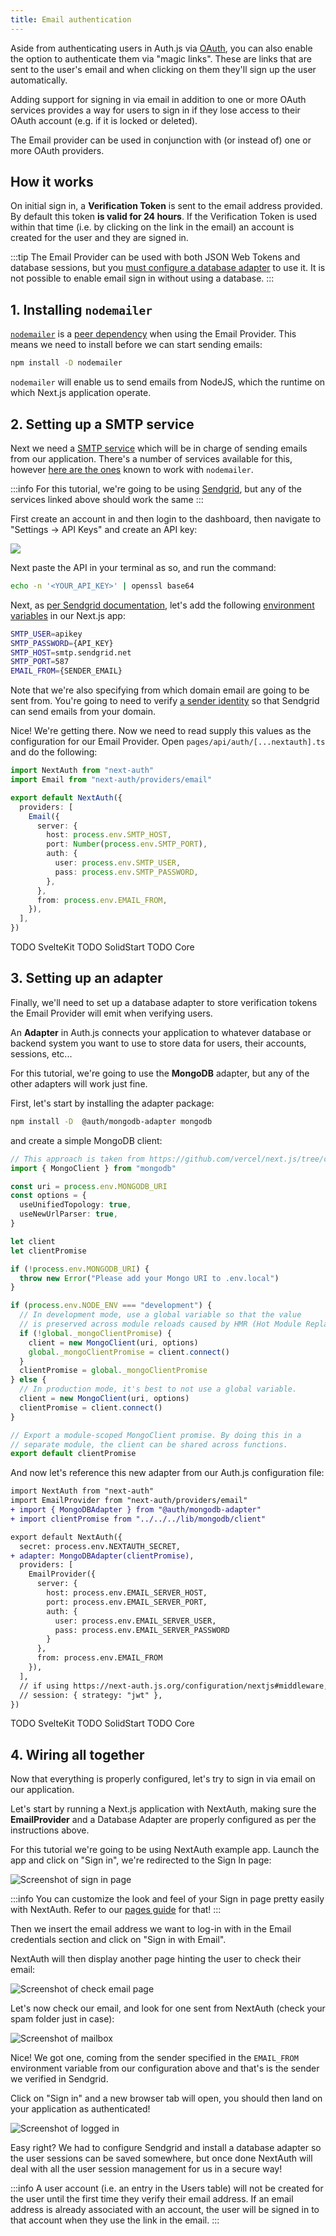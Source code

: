 ```yaml
---
title: Email authentication
---
```



Aside from authenticating users in Auth.js via [OAuth](/getting-started/oauth-tutorial), you can also enable the option to authenticate them via "magic links". These are links that are sent to the user's email and when clicking on them they'll sign up the user automatically.

Adding support for signing in via email in addition to one or more OAuth services provides a way for users to sign in if they lose access to their OAuth account (e.g. if it is locked or deleted).

The Email provider can be used in conjunction with (or instead of) one or more OAuth providers.

## How it works

On initial sign in, a **Verification Token** is sent to the email address provided. By default this token **is valid for 24 hours**. If the Verification Token is used within that time (i.e. by clicking on the link in the email) an account is created for the user and they are signed in.

:::tip
The Email Provider can be used with both JSON Web Tokens and database sessions, but you [must configure a database adapter](/guides/adapters/using-a-database-adapter) to use it. It is not possible to enable email sign in without using a database.
:::

## 1. Installing `nodemailer`

[`nodemailer`](https://www.npmjs.com/package/nodemailer) is a [peer dependency](https://nodejs.org/en/blog/npm/peer-dependencies/) when using the Email Provider. This means we need to install before we can start sending emails:

```bash npm2yarn2pnpm
npm install -D nodemailer
```

`nodemailer` will enable us to send emails from NodeJS, which the runtime on which Next.js application operate.

## 2. Setting up a SMTP service

Next we need a [SMTP service](https://sendgrid.com/blog/what-is-an-smtp-server/) which will be in charge of sending emails from our application. There's a number of services available for this, however [here are the ones](https://community.nodemailer.com/2-0-0-beta/setup-smtp/well-known-services) known to work with `nodemailer`.

:::info
For this tutorial, we're going to be using [Sendgrid](https://sendgrid.com/), but any of the services linked above should work the same
:::

First create an account in and then login to the dashboard, then navigate to "Settings → API Keys" and create an API key:

<img src={smtpConfig} />

Next paste the API in your terminal as so, and run the command:

```bash
echo -n '<YOUR_API_KEY>' | openssl base64
```

Next, as [per Sendgrid documentation](https://docs.sendgrid.com/for-developers/sending-email/integrating-with-the-smtp-api), let's add the following [environment variables](https://nextjs.org/docs/basic-features/environment-variables) in our Next.js app:

```bash title=".env.local"
SMTP_USER=apikey
SMTP_PASSWORD={API_KEY}
SMTP_HOST=smtp.sendgrid.net
SMTP_PORT=587
EMAIL_FROM={SENDER_EMAIL}
```

Note that we're also specifying from which domain email are going to be sent from. You're going to need to verify [a sender identity](https://docs.sendgrid.com/for-developers/sending-email/sender-identity) so that Sendgrid can send emails from your domain.

Nice! We're getting there. Now we need to read supply this values as the configuration for our Email Provider. Open `pages/api/auth/[...nextauth].ts` and do the following:

<Tabs groupId="frameworks" queryString>
  <TabItem value="next" label="Next.js" default>

  
  ```ts title="pages/api/auth/[...nextauth].ts"
  import NextAuth from "next-auth"
  import Email from "next-auth/providers/email"

  export default NextAuth({
    providers: [
      Email({
        server: {
          host: process.env.SMTP_HOST,
          port: Number(process.env.SMTP_PORT),
          auth: {
            user: process.env.SMTP_USER,
            pass: process.env.SMTP_PASSWORD,
          },
        },
        from: process.env.EMAIL_FROM,
      }),
    ],
  })
  ```

  </TabItem>
  <TabItem value="sveltekit" label="SvelteKit">
    TODO SvelteKit
  </TabItem>
  <TabItem value="solidstart" label="SolidStart">
    TODO SolidStart
  </TabItem>
  <TabItem value="core" label="Vanilla (No Framework)">
    TODO Core
  </TabItem>
</Tabs>


## 3. Setting up an adapter

Finally, we'll need to set up a database adapter to store verification tokens the Email Provider will emit when verifying users.

An **Adapter** in Auth.js connects your application to whatever database or backend system you want to use to store data for users, their accounts, sessions, etc...

For this tutorial, we're going to use the **MongoDB** adapter, but any of the other adapters will work just fine.

First, let's start by installing the adapter package:

```bash npm2yarn2pnpm
npm install -D  @auth/mongodb-adapter mongodb
```

and create a simple MongoDB client:

```ts title="lib/mongodb/client.ts"
// This approach is taken from https://github.com/vercel/next.js/tree/canary/examples/with-mongodb
import { MongoClient } from "mongodb"

const uri = process.env.MONGODB_URI
const options = {
  useUnifiedTopology: true,
  useNewUrlParser: true,
}

let client
let clientPromise

if (!process.env.MONGODB_URI) {
  throw new Error("Please add your Mongo URI to .env.local")
}

if (process.env.NODE_ENV === "development") {
  // In development mode, use a global variable so that the value
  // is preserved across module reloads caused by HMR (Hot Module Replacement).
  if (!global._mongoClientPromise) {
    client = new MongoClient(uri, options)
    global._mongoClientPromise = client.connect()
  }
  clientPromise = global._mongoClientPromise
} else {
  // In production mode, it's best to not use a global variable.
  client = new MongoClient(uri, options)
  clientPromise = client.connect()
}

// Export a module-scoped MongoClient promise. By doing this in a
// separate module, the client can be shared across functions.
export default clientPromise
```

And now let's reference this new adapter from our Auth.js configuration file:

<Tabs groupId="frameworks" queryString>
  <TabItem value="next" label="Next.js" default>

  ```diff title="pages/api/auth/[...nextauth].ts"
  import NextAuth from "next-auth"
  import EmailProvider from "next-auth/providers/email"
  + import { MongoDBAdapter } from "@auth/mongodb-adapter"
  + import clientPromise from "../../../lib/mongodb/client"

  export default NextAuth({
    secret: process.env.NEXTAUTH_SECRET,
  + adapter: MongoDBAdapter(clientPromise),
    providers: [
      EmailProvider({
        server: {
          host: process.env.EMAIL_SERVER_HOST,
          port: process.env.EMAIL_SERVER_PORT,
          auth: {
            user: process.env.EMAIL_SERVER_USER,
            pass: process.env.EMAIL_SERVER_PASSWORD
          }
        },
        from: process.env.EMAIL_FROM
      }),
    ],
    // if using https://next-auth.js.org/configuration/nextjs#middleware, uncomment below
    // session: { strategy: "jwt" },
  })
  ```

  </TabItem>
  <TabItem value="sveltekit" label="SvelteKit">
    TODO SvelteKit
  </TabItem>
  <TabItem value="solidstart" label="SolidStart">
    TODO SolidStart
  </TabItem>
  <TabItem value="core" label="Vanilla (No Framework)">
    TODO Core
  </TabItem>
</Tabs>


## 4. Wiring all together

Now that everything is properly configured, let's try to sign in via email on our application.

Let's start by running a Next.js application with NextAuth, making sure the **EmailProvider** and a Database Adapter are properly configured as per the instructions above.

For this tutorial we're going to be using NextAuth example app. Launch the app and click on "Sign in", we're redirected to the Sign In page:

<img src={startPageImg} alt="Screenshot of sign in page" />

:::info
You can customize the look and feel of your Sign in page pretty easily with NextAuth. Refer to our [pages guide](/guides/basics/pages) for that!
:::

Then we insert the email address we want to log-in with in the Email credentials section and click on "Sign in with Email".

NextAuth will then display another page hinting the user to check their email:

<img src={checkPageImg} alt="Screenshot of check email page" />

Let's now check our email, and look for one sent from NextAuth (check your spam folder just in case):

<img src={mailboxImg} alt="Screenshot of mailbox" />

Nice! We got one, coming from the sender specified in the `EMAIL_FROM` environment variable from our configuration above and that's is the sender we verified in Sendgrid.

Click on "Sign in" and a new browser tab will open, you should then land on your application as authenticated!

<img src={loggedInImg} alt="Screenshot of logged in" />

Easy right? We had to configure Sendgrid and install a database adapter so the user sessions can be saved somewhere, but once done NextAuth will deal with all the user session management for us in a secure way!

:::info
A user account (i.e. an entry in the Users table) will not be created for the user until the first time they verify their email address. If an email address is already associated with an account, the user will be signed in to that account when they use the link in the email.
:::
